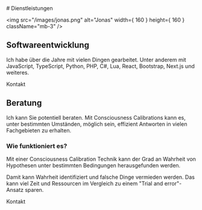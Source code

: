 
<TextSection>
  # Dienstleistungen

  <img
    src="/images/jonas.png"
    alt="Jonas"
    width={ 160 }
    height={ 160 }
    className="mb-3"
  />

  ## Softwareentwicklung

  Ich habe über die Jahre mit vielen Dingen gearbeitet. Unter anderem mit
  JavaScript, TypeScript, Python, PHP, C#, Lua, React, Bootstrap, Next.js und
  weiteres.

  <Link
    href="/kontakt"
    className="btn btn-primary mb-3"
  >Kontakt</Link>

  ## Beratung

  Ich kann Sie potentiell beraten. Mit Consciousness Calibrations kann es,
  unter bestimmten Umständen, möglich sein, effizient Antworten in vielen
  Fachgebieten zu erhalten.

  ### Wie funktioniert es?

  Mit einer Consciousness Calibration Technik kann der Grad an Wahrheit von
  Hypothesen unter bestimmten Bedingungen herausgefunden werden.

  Damit kann Wahrheit identifiziert und falsche Dinge vermieden werden. Das
  kann viel Zeit und Ressourcen im Vergleich zu einem "Trial and error"-Ansatz
  sparen.

  <Link
    href="/kontakt"
    className="btn btn-primary"
  >Kontakt</Link>
</TextSection>
